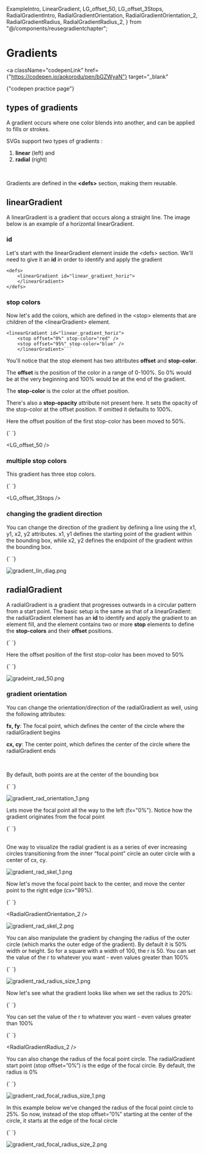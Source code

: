   ExampleIntro,
  LinearGradient,
  LG_offset_50,
  LG_offset_3Stops,
  RadialGradientIntro,
  RadialGradientOrientation,
  RadialGradientOrientation_2,
  RadialGradientRadius,
  RadialGradientRadius_2,
} from "@/components/reusegradientchapter";

# Gradients

<a
  className="codepenLink"
  href={"https://codepen.io/aokorodu/pen/bGZWyaN"}
  target="_blank"
>
  {"codepen practice page"}
</a>

## types of gradients

A gradient occurs where one color blends into another, and can be applied to fills or strokes.

SVGs support two types of gradients :

1. **linear** (left) and
2. **radial** (right)

<br />

<ExampleIntro />

Gradients are defined in the **\<defs\>** section, making them reusable.

## linearGradient

A linearGradient is a gradient that occurs along a straight line. The image below is an example of a horizontal linearGradient.

<LinearGradient />

### id

Let's start with the linearGradient element inside the \<defs\> section. We'll need to give it an **id** in order to identify and apply the gradient

```
<defs>
    <linearGradient id="linear_gradient_horiz">
    </linearGradient>
</defs>
```

### stop colors

Now let's add the colors, which are defined in the \<stop\> elements that are children of the \<linearGradient\> element.

````
<linearGradient id="linear_gradient_horiz">
    <stop offset="0%" stop-color="red" />
    <stop offset="95%" stop-color="blue" />
    </linearGradient>```
````

You'll notice that the stop element has two attributes **offset** and **stop-color**.

The **offset** is the position of the color in a range of 0-100%. So 0% would be at the very beginning and 100% would be at the end of the gradient.

The **stop-color** is the color at the offset position.

There's also a **stop-opacity** attribute not present here. It sets the opacity of the stop-color at the offset position. If omitted it defaults to 100%.

Here the offset position of the first stop-color has been moved to 50%.

<Blocks>
  {`<linearGradient id="lin-grad_50">
    <stop offset="50%" stopColor="red" />
    <stop offset="100%" stopColor="blue" />
</linearGradient>`}
</Blocks>

<LG_offset_50 />

### multiple stop colors

This gradient has three stop colors.

<Blocks>
  {`<linearGradient id="three_stops">
    <stop offset="00%" stopColor="red" />
    <stop offset="50%" stopColor="gold" />
    <stop offset="100%" stopColor="green" />
</linearGradient>`}
</Blocks>

<LG_offset_3Stops />

### changing the gradient direction

You can change the direction of the gradient by defining a line using the x1, y1, x2, y2 attributes. x1, y1 defines the starting point of the gradient within the bounding box, while x2, y2 defines the endpoint of the gradient within the bounding box.

<Blocks>
  {`<linearGradient id="linear_gradient" x1="0%" y1="0%" x2="100%" y2="100%">
   <stop offset="0%" stop-color="red" />
   <stop offset="100%" stop-color="blue" />
</linearGradient>`}
</Blocks>

![gradient_lin_diag.png](gradient_lin_diag.png)

## radialGradient

A radialGradient is a gradient that progresses outwards in a circular pattern from a start point. The basic setup is the same as that of a linearGradient: the radialGradient element has an **id** to identify and apply the gradient to an element fill, and the element contains two or more **stop** elements to define the **stop-colors** and their **offset** positions.

<Blocks>
  {`<radialGradient id="radial_gradient">
   <stop offset="0%" stop-color="red" />
   <stop offset="100%" stop-color="blue" />
</radialGradient>`}
</Blocks>

<RadialGradientIntro />

Here the offset position of the first stop-color has been moved to 50%

<Blocks>
  {`<radialGradient id="radial_gradient">
   <stop offset="50%" stop-color="red" />
   <stop offset="100%" stop-color="blue" />
</radialGradient>`}
</Blocks>

![gradeint_rad_50.png](gradeint_rad_50.png)

### gradient orientation

You can change the orientation/direction of the radialGradient as well, using the following attributes:

**fx, fy**: The focal point, which defines the center of the circle where the radialGradient begins

**cx, cy**: The center point, which defines the center of the circle where the radialGradient ends

<br />

By default, both points are at the center of the bounding box

<Blocks>
  {`<radialGradient 
    cx="50%" cy="50%" fx="50%" fy="50%"
    id="radial_gradient">
   <stop offset="0%" stop-color="red" />
   <stop offset="100%" stop-color="blue" />
</radialGradient>`}
</Blocks>

![gradient_rad_orientation_1.png](gradient_rad_orientation_1.png)

Lets move the focal point all the way to the left (fx="0%"). Notice how the gradient originates from the focal point

<Blocks>
  {`<radialGradient 
    cx="50%" cy="50%" fx="0%" fy="50%"
    id="radial_gradient">
   <stop offset="0%" stop-color="red" />
   <stop offset="100%" stop-color="blue" />
</radialGradient>`}
</Blocks>

<RadialGradientOrientation />

<br />
<br />

One way to visualize the radial gradient is as a series of ever increasing circles transitioning from the inner “focal point” circle an outer circle with a center of cx, cy.

![gradient_rad_skel_1.png](gradient_rad_skel_1.png)

Now let's move the focal point back to the center, and move the center point to the right edge (cx="99%).

<Blocks>
  {`<radialGradient 
    cx="99%" cy="50%" fx="50%" fy="50%"
    id="radial_gradient">
   <stop offset="0%" stop-color="red" />
   <stop offset="100%" stop-color="blue" />
</radialGradient>`}
</Blocks>

<RadialGradientOrientation_2 />

![gradient_rad_skel_2.png](gradient_rad_skel_2.png)

You can also manipulate the gradient by changing the radius of the outer circle (which marks the outer edge of the gradient). By default it is 50% width or height. So for a square with a width of 100, the r is 50. You can set the value of the r to whatever you want - even values greater than 100%

<Blocks>
  {`<radialGradient 
    r="50%"
    id="radial_gradient">
   <stop offset="0%" stop-color="red" />
   <stop offset="100%" stop-color="blue" />
</radialGradient>`}
</Blocks>

![gradient_rad_radius_size_1.png](gradient_rad_radius_size_1.png)

Now let's see what the gradient looks like when we set the radius to 20%:

<Blocks>
  {`<radialGradient 
    r="20%"
    id="radial_gradient">
   <stop offset="0%" stop-color="red" />
   <stop offset="100%" stop-color="blue" />
</radialGradient>`}
</Blocks>

<RadialGradientRadius />

You can set the value of the r to whatever you want - even values greater than 100%

<Blocks>
  {`<radialGradient 
    r="120%"
    id="radial_gradient">
   <stop offset="0%" stop-color="red" />
   <stop offset="100%" stop-color="blue" />
</radialGradient>`}
</Blocks>

<RadialGradientRadius_2 />

You can also change the radius of the focal point circle. The radialGradient start point (stop offset=”0%”) is the edge of the focal circle. By default, the radius is 0%

<Blocks>
  {`<radialGradient 
    r="50%"
    fr="0%"
    id="radial_gradient">
   <stop offset="0%" stop-color="red" />
   <stop offset="100%" stop-color="blue" />
</radialGradient>`}
</Blocks>

![gradient_rad_focal_radius_size_1.png](gradient_rad_focal_radius_size_1.png)

In this example below we’ve changed the radius of the focal point circle to 25%. So now, instead of the stop offset=”0%” starting at the center of the circle, it starts at the edge of the focal circle

<Blocks>
  {`<radialGradient 
    r="50%"
    fr="25%"
    id="radial_gradient">
   <stop offset="0%" stop-color="red" />
   <stop offset="100%" stop-color="blue" />
</radialGradient>`}
</Blocks>

![gradient_rad_focal_radius_size_2.png](gradient_rad_focal_radius_size_2.png)
